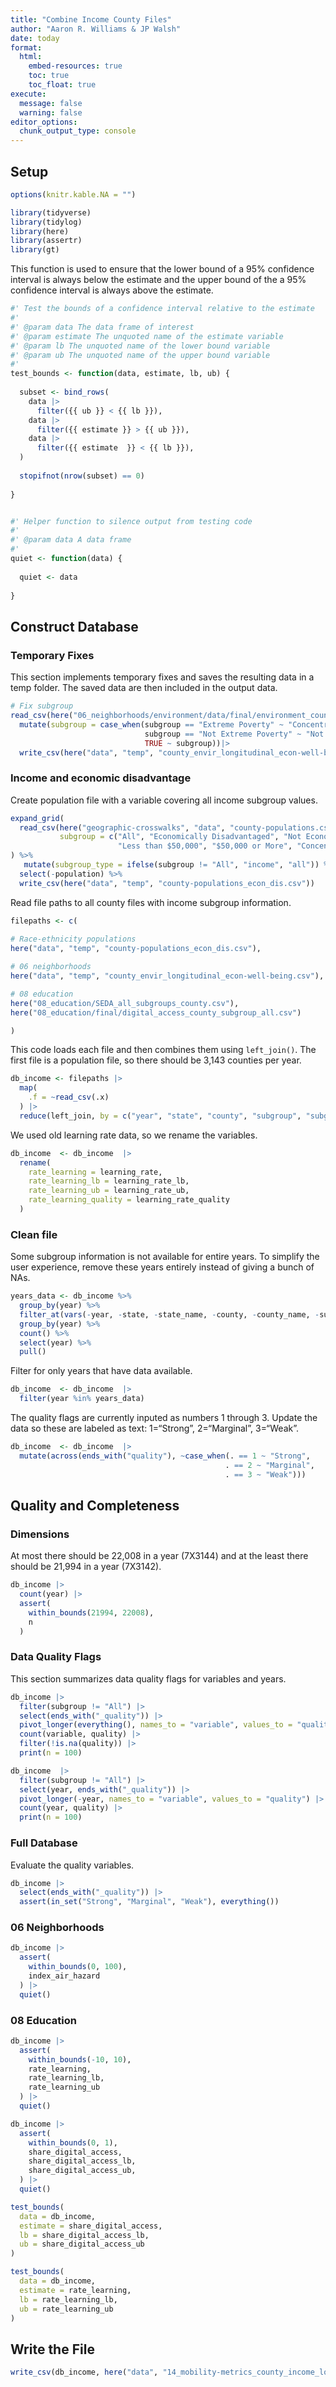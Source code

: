```yaml
---
title: "Combine Income County Files"
author: "Aaron R. Williams & JP Walsh"
date: today
format:
  html:
    embed-resources: true
    toc: true
    toc_float: true
execute:
  message: false
  warning: false
editor_options: 
  chunk_output_type: console
---
```


## Setup

```r
options(knitr.kable.NA = "")

```

```r
library(tidyverse)
library(tidylog)
library(here)
library(assertr)
library(gt)

```

This function is used to ensure that the lower bound of a 95% confidence interval is always below the estimate and the upper bound of the a 95% confidence interval is always above the estimate. 

```r
#' Test the bounds of a confidence interval relative to the estimate
#'
#' @param data The data frame of interest
#' @param estimate The unquoted name of the estimate variable
#' @param lb The unquoted name of the lower bound variable
#' @param ub The unquoted name of the upper bound variable
#'
test_bounds <- function(data, estimate, lb, ub) {
  
  subset <- bind_rows(
    data |>
      filter({{ ub }} < {{ lb }}),
    data |>
      filter({{ estimate }} > {{ ub }}),
    data |>
      filter({{ estimate  }} < {{ lb }}),
  )
  
  stopifnot(nrow(subset) == 0)
  
}


#' Helper function to silence output from testing code
#'
#' @param data A data frame
#'
quiet <- function(data) {
  
  quiet <- data
  
}

```

## Construct Database

### Temporary Fixes

This section implements temporary fixes and saves the resulting data in a temp folder. The saved data are then included in the output data.

```r
# Fix subgroup
read_csv(here("06_neighborhoods/environment/data/final/environment_county_poverty_longitudinal.csv")) |>
  mutate(subgroup = case_when(subgroup == "Extreme Poverty" ~ "Concentrated Poverty", 
                              subgroup == "Not Extreme Poverty" ~ "Not Concentrated Poverty", 
                              TRUE ~ subgroup))|>
  write_csv(here("data", "temp", "county_envir_longitudinal_econ-well-being.csv"))

```

### Income and economic disadvantage 

Create population file with a variable covering all income subgroup values.

```r

expand_grid(
  read_csv(here("geographic-crosswalks", "data", "county-populations.csv")),
           subgroup = c("All", "Economically Disadvantaged", "Not Economically Disadvantaged", 
                        "Less than $50,000", "$50,000 or More", "Concentrated Poverty", "Not Concentrated Poverty")
) %>% 
   mutate(subgroup_type = ifelse(subgroup != "All", "income", "all")) %>% 
  select(-population) %>% 
  write_csv(here("data", "temp", "county-populations_econ_dis.csv"))

```

Read file paths to all county files with income subgroup information. 

```r

filepaths <- c(
  
# Race-ethnicity populations
here("data", "temp", "county-populations_econ_dis.csv"),

# 06 neighborhoods
here("data", "temp", "county_envir_longitudinal_econ-well-being.csv"),

# 08 education
here("08_education/SEDA_all_subgroups_county.csv"),
here("08_education/final/digital_access_county_subgroup_all.csv")

)

```

This code loads each file and then combines them using `left_join()`. The first file is a population file, so there should be 3,143 counties per year. 

```r

db_income <- filepaths |>
  map(
    .f = ~read_csv(.x)
  ) |>
  reduce(left_join, by = c("year", "state", "county", "subgroup", "subgroup_type"))

```

We used old learning rate data, so we rename the variables.

```r
db_income  <- db_income  |>
  rename(
    rate_learning = learning_rate,
    rate_learning_lb = learning_rate_lb,
    rate_learning_ub = learning_rate_ub,
    rate_learning_quality = learning_rate_quality
  )

```

### Clean file

Some subgroup information is not available for entire years. To simplify the user experience, remove these years entirely instead of giving a bunch of NAs.

```r

years_data <- db_income %>% 
  group_by(year) %>% 
  filter_at(vars(-year, -state, -state_name, -county, -county_name, -subgroup_type, -subgroup), any_vars(!is.na(.))) %>% 
  group_by(year) %>% 
  count() %>% 
  select(year) %>% 
  pull()

```

Filter for only years that have data available.

```r
db_income  <- db_income  |>
  filter(year %in% years_data)
```

The quality flags are currently inputed as numbers 1 through 3. Update the data so these are labeled as text: 1="Strong", 2="Marginal", 3="Weak".

```r
db_income  <- db_income  |>
  mutate(across(ends_with("quality"), ~case_when(. == 1 ~ "Strong",
                                                . == 2 ~ "Marginal",
                                                . == 3 ~ "Weak")))
```


## Quality and Completeness

### Dimensions

At most there should be 22,008 in a year (7X3144) and at the least there should be 21,994 in a year (7X3142).

```r

db_income |> 
  count(year) |>
  assert(
    within_bounds(21994, 22008), 
    n
  )

```

### Data Quality Flags

This section summarizes data quality flags for variables and years.

```r
db_income |>
  filter(subgroup != "All") |>
  select(ends_with("_quality")) |>
  pivot_longer(everything(), names_to = "variable", values_to = "quality") |>
  count(variable, quality) |>
  filter(!is.na(quality)) |>
  print(n = 100)

db_income  |>
  filter(subgroup != "All") |>
  select(year, ends_with("_quality")) |>
  pivot_longer(-year, names_to = "variable", values_to = "quality") |>
  count(year, quality) |>
  print(n = 100)

```

### Full Database

Evaluate the quality variables. 

```r
db_income |>
  select(ends_with("_quality")) |>
  assert(in_set("Strong", "Marginal", "Weak"), everything())

```

### 06 Neighborhoods

```r
db_income |>
  assert(
    within_bounds(0, 100),
    index_air_hazard
  ) |>
  quiet()

```

### 08 Education

```r
db_income |>  
  assert(
    within_bounds(-10, 10), 
    rate_learning,
    rate_learning_lb,
    rate_learning_ub
  ) |>
  quiet()

db_income |>
  assert(
    within_bounds(0, 1),
    share_digital_access,
    share_digital_access_lb,
    share_digital_access_ub,
  ) |>
  quiet()

test_bounds(
  data = db_income, 
  estimate = share_digital_access, 
  lb = share_digital_access_lb, 
  ub = share_digital_access_ub
)

test_bounds(
  data = db_income, 
  estimate = rate_learning, 
  lb = rate_learning_lb, 
  ub = rate_learning_ub
)

```


## Write the File

```r

write_csv(db_income, here("data", "14_mobility-metrics_county_income_longitudinal.csv"))

```
